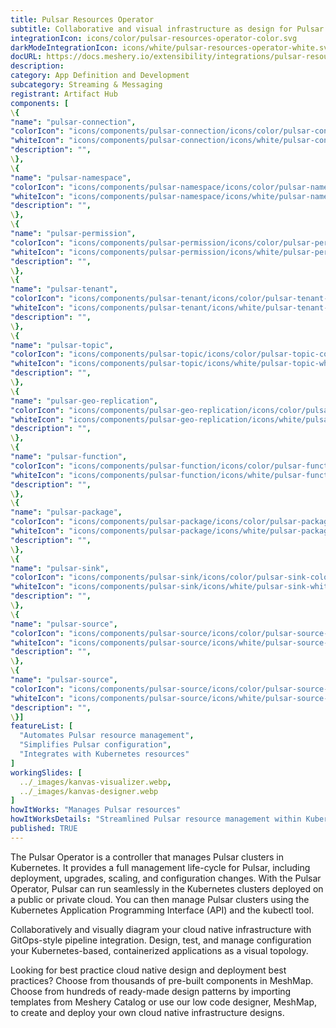 ```yaml
---
title: Pulsar Resources Operator
subtitle: Collaborative and visual infrastructure as design for Pulsar Resources Operator
integrationIcon: icons/color/pulsar-resources-operator-color.svg
darkModeIntegrationIcon: icons/white/pulsar-resources-operator-white.svg
docURL: https://docs.meshery.io/extensibility/integrations/pulsar-resources-operator
description: 
category: App Definition and Development
subcategory: Streaming & Messaging
registrant: Artifact Hub
components: [
\{
"name": "pulsar-connection",
"colorIcon": "icons/components/pulsar-connection/icons/color/pulsar-connection-color.svg",
"whiteIcon": "icons/components/pulsar-connection/icons/white/pulsar-connection-white.svg",
"description": "",
\},
\{
"name": "pulsar-namespace",
"colorIcon": "icons/components/pulsar-namespace/icons/color/pulsar-namespace-color.svg",
"whiteIcon": "icons/components/pulsar-namespace/icons/white/pulsar-namespace-white.svg",
"description": "",
\},
\{
"name": "pulsar-permission",
"colorIcon": "icons/components/pulsar-permission/icons/color/pulsar-permission-color.svg",
"whiteIcon": "icons/components/pulsar-permission/icons/white/pulsar-permission-white.svg",
"description": "",
\},
\{
"name": "pulsar-tenant",
"colorIcon": "icons/components/pulsar-tenant/icons/color/pulsar-tenant-color.svg",
"whiteIcon": "icons/components/pulsar-tenant/icons/white/pulsar-tenant-white.svg",
"description": "",
\},
\{
"name": "pulsar-topic",
"colorIcon": "icons/components/pulsar-topic/icons/color/pulsar-topic-color.svg",
"whiteIcon": "icons/components/pulsar-topic/icons/white/pulsar-topic-white.svg",
"description": "",
\},
\{
"name": "pulsar-geo-replication",
"colorIcon": "icons/components/pulsar-geo-replication/icons/color/pulsar-geo-replication-color.svg",
"whiteIcon": "icons/components/pulsar-geo-replication/icons/white/pulsar-geo-replication-white.svg",
"description": "",
\},
\{
"name": "pulsar-function",
"colorIcon": "icons/components/pulsar-function/icons/color/pulsar-function-color.svg",
"whiteIcon": "icons/components/pulsar-function/icons/white/pulsar-function-white.svg",
"description": "",
\},
\{
"name": "pulsar-package",
"colorIcon": "icons/components/pulsar-package/icons/color/pulsar-package-color.svg",
"whiteIcon": "icons/components/pulsar-package/icons/white/pulsar-package-white.svg",
"description": "",
\},
\{
"name": "pulsar-sink",
"colorIcon": "icons/components/pulsar-sink/icons/color/pulsar-sink-color.svg",
"whiteIcon": "icons/components/pulsar-sink/icons/white/pulsar-sink-white.svg",
"description": "",
\},
\{
"name": "pulsar-source",
"colorIcon": "icons/components/pulsar-source/icons/color/pulsar-source-color.svg",
"whiteIcon": "icons/components/pulsar-source/icons/white/pulsar-source-white.svg",
"description": "",
\},
\{
"name": "pulsar-source",
"colorIcon": "icons/components/pulsar-source/icons/color/pulsar-source-color.svg",
"whiteIcon": "icons/components/pulsar-source/icons/white/pulsar-source-white.svg",
"description": "",
\}]
featureList: [
  "Automates Pulsar resource management",
  "Simplifies Pulsar configuration",
  "Integrates with Kubernetes resources"
]
workingSlides: [
  ../_images/kanvas-visualizer.webp,
  ../_images/kanvas-designer.webp
]
howItWorks: "Manages Pulsar resources"
howItWorksDetails: "Streamlined Pulsar resource management within Kubernetes"
published: TRUE
---
```

<p>
The Pulsar Operator is a controller that manages Pulsar clusters in Kubernetes. It provides a full management life-cycle for Pulsar, including deployment, upgrades, scaling, and configuration changes. With the Pulsar Operator, Pulsar can run seamlessly in the Kubernetes clusters deployed on a public or private cloud. You can then manage Pulsar clusters using the Kubernetes Application Programming Interface (API) and the kubectl tool.
</p>
<p>
    Collaboratively and visually diagram your cloud native infrastructure with GitOps-style pipeline integration. Design, test, and manage configuration your Kubernetes-based, containerized applications as a visual topology.
</p>
<p>
    Looking for best practice cloud native design and deployment best practices? Choose from thousands of pre-built components in MeshMap. Choose from hundreds of ready-made design patterns by importing templates from Meshery Catalog or use our low code designer, MeshMap, to create and deploy your own cloud native infrastructure designs.
</p>
